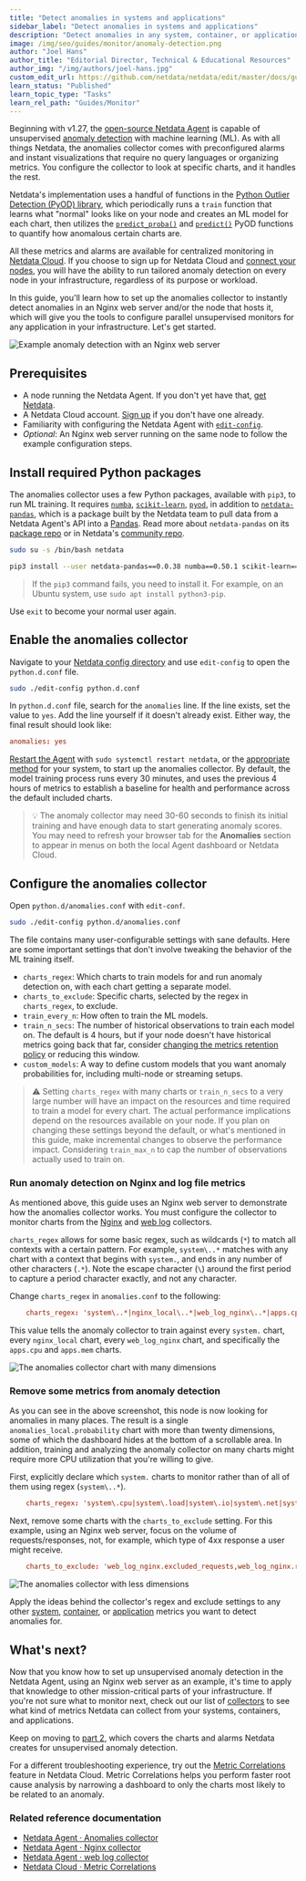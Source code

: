 ```yaml
---
title: "Detect anomalies in systems and applications"
sidebar_label: "Detect anomalies in systems and applications"
description: "Detect anomalies in any system, container, or application in your infrastructure with machine learning and the open-source Netdata Agent."
image: /img/seo/guides/monitor/anomaly-detection.png
author: "Joel Hans"
author_title: "Editorial Director, Technical & Educational Resources"
author_img: "/img/authors/joel-hans.jpg"
custom_edit_url: https://github.com/netdata/netdata/edit/master/docs/guides/monitor/anomaly-detection-python.md
learn_status: "Published"
learn_topic_type: "Tasks"
learn_rel_path: "Guides/Monitor"
---
```



Beginning with v1.27, the [open-source Netdata Agent](https://github.com/netdata/netdata) is capable of unsupervised
[anomaly detection](https://en.wikipedia.org/wiki/Anomaly_detection) with machine learning (ML). As with all things
Netdata, the anomalies collector comes with preconfigured alarms and instant visualizations that require no query
languages or organizing metrics. You configure the collector to look at specific charts, and it handles the rest.

Netdata's implementation uses a handful of functions in the [Python Outlier Detection (PyOD)
library](https://github.com/yzhao062/pyod/tree/master), which periodically runs a `train` function that learns what
"normal" looks like on your node and creates an ML model for each chart, then utilizes the
[`predict_proba()`](https://pyod.readthedocs.io/en/latest/api_cc.html#pyod.models.base.BaseDetector.predict_proba) and
[`predict()`](https://pyod.readthedocs.io/en/latest/api_cc.html#pyod.models.base.BaseDetector.predict) PyOD functions to
quantify how anomalous certain charts are.

All these metrics and alarms are available for centralized monitoring in [Netdata Cloud](https://app.netdata.cloud). If
you choose to sign up for Netdata Cloud and [connect your nodes](/docs/nightly/setup/connect-agent-to-cloud), you will have the ability to run
tailored anomaly detection on every node in your infrastructure, regardless of its purpose or workload.

In this guide, you'll learn how to set up the anomalies collector to instantly detect anomalies in an Nginx web server
and/or the node that hosts it, which will give you the tools to configure parallel unsupervised monitors for any
application in your infrastructure. Let's get started.

![Example anomaly detection with an Nginx web
server](https://user-images.githubusercontent.com/1153921/103586700-da5b0a00-4ea2-11eb-944e-46edd3f83e3a.png)

## Prerequisites

- A node running the Netdata Agent. If you don't yet have that, [get Netdata](https://github.com/netdata/netdata/blob/master/docs/get-started.mdx).
- A Netdata Cloud account. [Sign up](https://app.netdata.cloud) if you don't have one already.
- Familiarity with configuring the Netdata Agent with [`edit-config`](/docs/nightly/setup/setup).
- _Optional_: An Nginx web server running on the same node to follow the example configuration steps.

## Install required Python packages

The anomalies collector uses a few Python packages, available with `pip3`, to run ML training. It requires
[`numba`](http://numba.pydata.org/), [`scikit-learn`](https://scikit-learn.org/stable/),
[`pyod`](https://pyod.readthedocs.io/en/latest/), in addition to
[`netdata-pandas`](https://github.com/netdata/netdata-pandas), which is a package built by the Netdata team to pull data
from a Netdata Agent's API into a [Pandas](https://pandas.pydata.org/). Read more about `netdata-pandas` on its [package
repo](https://github.com/netdata/netdata-pandas) or in Netdata's [community
repo](https://github.com/netdata/community/tree/main/netdata-agent-api/netdata-pandas).

```bash
sudo su -s /bin/bash netdata

pip3 install --user netdata-pandas==0.0.38 numba==0.50.1 scikit-learn==0.23.2 pyod==0.8.3
```

> If the `pip3` command fails, you need to install it. For example, on an Ubuntu system, use `sudo apt install
> python3-pip`.

Use `exit` to become your normal user again.

## Enable the anomalies collector

Navigate to your [Netdata config directory](/docs/nightly/setup/setup#the-netdata-config-directory) and use `edit-config`
to open the `python.d.conf` file.

```bash
sudo ./edit-config python.d.conf
```

In `python.d.conf` file, search for the `anomalies` line. If the line exists, set the value to `yes`. Add the line
yourself if it doesn't already exist. Either way, the final result should look like:

```conf
anomalies: yes
```

[Restart the Agent](/docs/nightly/operations/start-stop-or-restart-the-netdata-agent) with `sudo systemctl restart netdata`, or the [appropriate
method](https://github.com/netdata/netdata/blob/master/docs/configure/start-stop-restart.md) for your system, to start up the anomalies collector. By default, the
model training process runs every 30 minutes, and uses the previous 4 hours of metrics to establish a baseline for
health and performance across the default included charts.

> 💡 The anomaly collector may need 30-60 seconds to finish its initial training and have enough data to start
> generating anomaly scores. You may need to refresh your browser tab for the **Anomalies** section to appear in menus
> on both the local Agent dashboard or Netdata Cloud.

## Configure the anomalies collector

Open `python.d/anomalies.conf` with `edit-conf`.

```bash
sudo ./edit-config python.d/anomalies.conf
```

The file contains many user-configurable settings with sane defaults. Here are some important settings that don't
involve tweaking the behavior of the ML training itself.

- `charts_regex`: Which charts to train models for and run anomaly detection on, with each chart getting a separate
  model.
- `charts_to_exclude`: Specific charts, selected by the regex in `charts_regex`, to exclude.
- `train_every_n`: How often to train the ML models.
- `train_n_secs`: The number of historical observations to train each model on. The default is 4 hours, but if your node
  doesn't have historical metrics going back that far, consider [changing the metrics retention
  policy](https://github.com/netdata/netdata/blob/master/docs/store/change-metrics-storage.md) or reducing this window.
- `custom_models`: A way to define custom models that you want anomaly probabilities for, including multi-node or
  streaming setups.

> ⚠️ Setting `charts_regex` with many charts or `train_n_secs` to a very large number will have an impact on the
> resources and time required to train a model for every chart. The actual performance implications depend on the
> resources available on your node. If you plan on changing these settings beyond the default, or what's mentioned in
> this guide, make incremental changes to observe the performance impact. Considering `train_max_n` to cap the number of
> observations actually used to train on.

### Run anomaly detection on Nginx and log file metrics

As mentioned above, this guide uses an Nginx web server to demonstrate how the anomalies collector works. You must
configure the collector to monitor charts from the
[Nginx](/docs/nightly/integrations/monitor/webapps/nginx) and [web
log](https://github.com/netdata/go.d.plugin/blob/master/modules/weblog/README.md) collectors.

`charts_regex` allows for some basic regex, such as wildcards (`*`) to match all contexts with a certain pattern. For
example, `system\..*` matches with any chart with a context that begins with `system.`, and ends in any number of other
characters (`.*`). Note the escape character (`\`) around the first period to capture a period character exactly, and
not any character.

Change `charts_regex` in `anomalies.conf` to the following:

```conf
    charts_regex: 'system\..*|nginx_local\..*|web_log_nginx\..*|apps.cpu|apps.mem'
```

This value tells the anomaly collector to train against every `system.` chart, every `nginx_local` chart, every
`web_log_nginx` chart, and specifically the `apps.cpu` and `apps.mem` charts.

![The anomalies collector chart with many
dimensions](https://user-images.githubusercontent.com/1153921/102813877-db5e4880-4386-11eb-8040-d7a1d7a476bb.png)

### Remove some metrics from anomaly detection

As you can see in the above screenshot, this node is now looking for anomalies in many places. The result is a single
`anomalies_local.probability` chart with more than twenty dimensions, some of which the dashboard hides at the bottom of
a scrollable area. In addition, training and analyzing the anomaly collector on many charts might require more CPU
utilization that you're willing to give.

First, explicitly declare which `system.` charts to monitor rather than of all of them using regex (`system\..*`).

```conf
    charts_regex: 'system\.cpu|system\.load|system\.io|system\.net|system\.ram|nginx_local\..*|web_log_nginx\..*|apps.cpu|apps.mem'
```

Next, remove some charts with the `charts_to_exclude` setting. For this example, using an Nginx web server, focus on the
volume of requests/responses, not, for example, which type of 4xx response a user might receive.

```conf
    charts_to_exclude: 'web_log_nginx.excluded_requests,web_log_nginx.responses_by_status_code_class,web_log_nginx.status_code_class_2xx_responses,web_log_nginx.status_code_class_4xx_responses,web_log_nginx.current_poll_uniq_clients,web_log_nginx.requests_by_http_method,web_log_nginx.requests_by_http_version,web_log_nginx.requests_by_ip_proto'
```

![The anomalies collector with less
dimensions](https://user-images.githubusercontent.com/1153921/102820642-d69f9180-4392-11eb-91c5-d3d166d40105.png)

Apply the ideas behind the collector's regex and exclude settings to any other
[system](/docs/nightly/concepts/system-metrics), [container](/docs/nightly/concepts/container-metrics), or
[application](/docs/nightly/concepts/application-metrics) metrics you want to detect anomalies for.

## What's next?

Now that you know how to set up unsupervised anomaly detection in the Netdata Agent, using an Nginx web server as an
example, it's time to apply that knowledge to other mission-critical parts of your infrastructure. If you're not sure
what to monitor next, check out our list of [collectors](/docs/nightly/integrations/monitor/monitor) to see what kind of metrics Netdata
can collect from your systems, containers, and applications.

Keep on moving to [part 2](/docs/nightly/guides/monitor/monitor-and-visualize-anomalies-with-netdata-part-2), which covers the charts and alarms
Netdata creates for unsupervised anomaly detection.

For a different troubleshooting experience, try out the [Metric
Correlations](https://github.com/netdata/netdata/blob/master/docs/cloud/insights/metric-correlations.md) feature in Netdata Cloud. Metric
Correlations helps you perform faster root cause analysis by narrowing a dashboard to only the charts most likely to be
related to an anomaly.

### Related reference documentation

- [Netdata Agent · Anomalies collector](/docs/nightly/integrations/monitor/misc/anomalies)
- [Netdata Agent · Nginx collector](/docs/nightly/integrations/monitor/webapps/nginx)
- [Netdata Agent · web log collector](/docs/nightly/integrations/monitor/quantify-logs-to-metrics/web-server-logs-apache-nginx-microsoft-iis)
- [Netdata Cloud · Metric Correlations](/docs/nightly/operations/metric-correlations)
